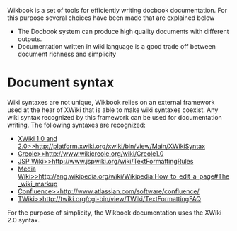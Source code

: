 Wikbook is a set of tools for efficiently writing docbook documentation. For this purpose several choices have been
made that are explained below

* The Docbook system can produce high quality documents with different outputs.
* Documentation written in wiki language is a good trade off between document richness and simplicity

= Document syntax =

Wiki syntaxes are not unique, Wikbook relies on an external framework used at the hear of XWiki that is able to make
wiki syntaxes coexist. Any wiki syntax recognized by this framework can be used for documentation writing. The following
syntaxes are recognized:

* [[XWiki 1.0 and 2.0>>http://platform.xwiki.org/xwiki/bin/view/Main/XWikiSyntax]]
* [[Creole>>http://www.wikicreole.org/wiki/Creole1.0]]
* [[JSP Wiki>>http://www.jspwiki.org/wiki/TextFormattingRules]]
* [[Media Wiki>>http://ang.wikipedia.org/wiki/Wikipedia:How_to_edit_a_page#The_wiki_markup]]
* [[Confluence>>http://www.atlassian.com/software/confluence/]]
* [[TWiki>>http://twiki.org/cgi-bin/view/TWiki/TextFormattingFAQ]]

For the purpose of simplicity, the Wikbook documentation uses the XWiki 2.0 syntax.